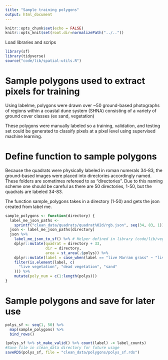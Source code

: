```yaml
---
title: "Sample training polygons"
output: html_document
---
```


```r
knitr::opts_chunk$set(echo = FALSE)
knitr::opts_knit$set(root.dir=normalizePath("../.."))
```

Load libraries and scrips
```r
library(sf)
library(tidyverse)
source("code/lib/spatial-utils.R")
```

# Sample polygons used to extract pixels for training

Using labelme, polygons were drawn over ~50 ground-based photographs of regions within a coastal dune system (SHNA) consisting of a variety of ground cover classes (ex sand, vegetation)

These polygons were manually labeled so a training, validation, and testing set could be generated to classify pixels
at a pixel level using supervised machine learning.


# Define function to sample polygons

Because the quadrats were physically labeled in roman numerals 34-83, the ground-based images were placed into
directories  accordingly named. These folders are sometimes refereed to as "directories". Due to this naming scheme one should be careful as there are 50 directories,
1-50, but the quadrats are labeled 34-83.

The function sample_polygons takes in a directory (1-50) and gets the json created from label me.

```r
sample_polygons <- function(directory) {
  label_me_json_paths <-
    sprintf("clean_data/quadrats/quadrat%02d/rgb.json", seq(34, 83, 1))
  json <- label_me_json_paths[directory]
  json %>%
    label_me_json_to_sf() %>% # Helper defined in library (code/lib/veggie_utils.R)
    dplyr::mutate(quadrat = directory + 33,
                  dir = directory,
                  area = st_area(.$polys)) %>%
    dplyr::mutate(label = case_when(label == "live Marram grass" ~ "live vegetation", TRUE ~ label)) %>%
    filter(is.element(label, c(
      "live vegetation", "dead vegetation", "sand"
    ))) %>%
    mutate(poly_num = c(1:length(polys)))
}
```

# Sample polygons and save for later use

```r
polys_sf <- seq(1, 50) %>%
  map(sample_polygons) %>%
  bind_rows()

(polys_sf %>% st_make_valid() %>% count(label) -> label_counts)
#Save file in clean_data directory for future usage
saveRDS(polys_sf, file = "clean_data/polygons/polys_sf.rds")
```

